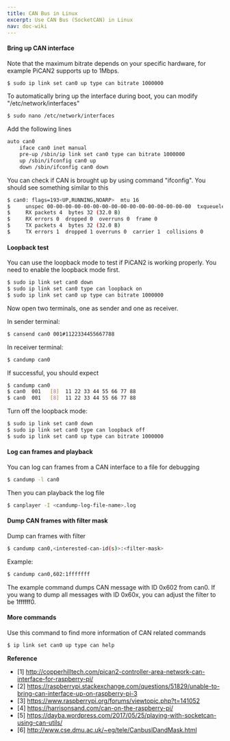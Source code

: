 ```yaml
---
title: CAN Bus in Linux
excerpt: Use CAN Bus (SocketCAN) in Linux
nav: doc-wiki
---
```


#### Bring up CAN interface

Note that the maximum bitrate depends on your specific hardware, for example PiCAN2 supports up to 1Mbps.

```bash
$ sudo ip link set can0 up type can bitrate 1000000
```

To automatically bring up the interface during boot, you can modify "/etc/network/interfaces"

```bash
$ sudo nano /etc/network/interfaces
```

Add the following lines

```bash
auto can0
    iface can0 inet manual
    pre-up /sbin/ip link set can0 type can bitrate 1000000 
    up /sbin/ifconfig can0 up
    down /sbin/ifconfig can0 down
```

You can check if CAN is brought up by using command "ifconfig". You should see something similar to this

```bash
$ can0: flags=193<UP,RUNNING,NOARP>  mtu 16
$     unspec 00-00-00-00-00-00-00-00-00-00-00-00-00-00-00-00  txqueuelen 10  (UNSPEC)
$     RX packets 4  bytes 32 (32.0 B)
$     RX errors 0  dropped 0  overruns 0  frame 0
$     TX packets 4  bytes 32 (32.0 B)
$     TX errors 1  dropped 1 overruns 0  carrier 1  collisions 0
```

#### Loopback test

You can use the loopback mode to test if PiCAN2 is working properly. You need to enable the loopback mode first.

```bash
$ sudo ip link set can0 down
$ sudo ip link set can0 type can loopback on
$ sudo ip link set can0 up type can bitrate 1000000
```

Now open two terminals, one as sender and one as receiver.

In sender terminal:

```bash
$ cansend can0 001#1122334455667788
```

In receiver terminal:

```bash
$ candump can0
```

If successful, you should expect

```bash
$ candump can0
$ can0  001   [8]  11 22 33 44 55 66 77 88
$ can0  001   [8]  11 22 33 44 55 66 77 88
```

Turn off the loopback mode:

```bash
$ sudo ip link set can0 down
$ sudo ip link set can0 type can loopback off
$ sudo ip link set can0 up type can bitrate 1000000
```

#### Log can frames and playback

You can log can frames from a CAN interface to a file for debugging

```bash
$ candump -l can0
```

Then you can playback the log file

```bash
$ canplayer -I <candump-log-file-name>.log
```

#### Dump CAN frames with filter mask

Dump can frames with filter

```bash
$ candump can0,<interested-can-id(s)>:<filter-mask>
```

Example:

```bash
$ candump can0,602:1fffffff
```

The example command dumps CAN message with ID 0x602 from can0. If you wang to dump all messages with ID 0x60x, you can adjust the filter to be 1ffffff0.

#### More commands

Use this command to find more information of CAN related commands

```bash
$ ip link set can0 up type can help
```

**Reference**

* [1] http://copperhilltech.com/pican2-controller-area-network-can-interface-for-raspberry-pi/
* [2] https://raspberrypi.stackexchange.com/questions/51829/unable-to-bring-can-interface-up-on-raspberry-pi-3
* [3] https://www.raspberrypi.org/forums/viewtopic.php?t=141052
* [4] https://harrisonsand.com/can-on-the-raspberry-pi/
* [5] https://dayba.wordpress.com/2017/05/25/playing-with-socketcan-using-can-utils/
* [6] http://www.cse.dmu.ac.uk/~eg/tele/CanbusIDandMask.html